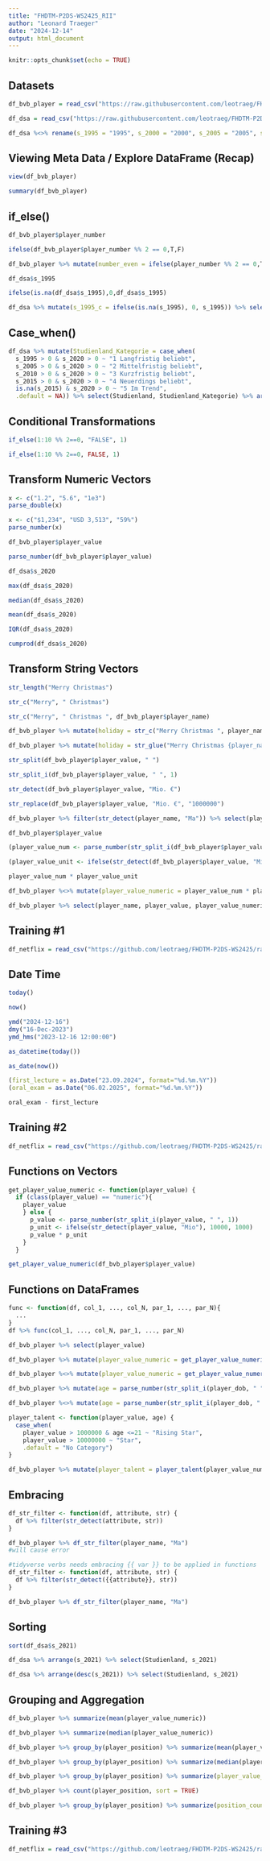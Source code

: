 ```yaml
---
title: "FHDTM-P2DS-WS2425_RII"
author: "Leonard Traeger"
date: "2024-12-14"
output: html_document
---
```


```r
knitr::opts_chunk$set(echo = TRUE)
```

## Datasets

```r
df_bvb_player = read_csv("https://raw.githubusercontent.com/leotraeg/FHDTM-P2DS-WS2425/refs/heads/main/Demo/Datensaetze/FHDTM-P2DS-WS2425-Project-Demo-1.1-Data-Acquisition-Transfermarkt_BVB.csv")
```

```r
df_dsa = read_csv("https://raw.githubusercontent.com/leotraeg/FHDTM-P2DS-WS2425/refs/heads/main/Praktikum/FHDTM-P2DS-WS2425_PraktikumII_uft8.csv")
```

```r
df_dsa %<>% rename(s_1995 = "1995", s_2000 = "2000", s_2005 = "2005", s_2010 = "2010", s_2015 = "2015", s_2020 = "2020", s_2021 = "2021")
```

## Viewing Meta Data / Explore DataFrame (Recap)

```r
view(df_bvb_player)
```

```r
summary(df_bvb_player)
```

## if_else()

```r
df_bvb_player$player_number
```

```r
ifelse(df_bvb_player$player_number %% 2 == 0,T,F)
```

```r
df_bvb_player %>% mutate(number_even = ifelse(player_number %% 2 == 0,T,F)) %>% select(player_name, player_number, number_even)
```

```r
df_dsa$s_1995
```

```r
ifelse(is.na(df_dsa$s_1995),0,df_dsa$s_1995)
```

```r
df_dsa %>% mutate(s_1995_c = ifelse(is.na(s_1995), 0, s_1995)) %>% select(Studienland, s_1995, s_1995_c) %>% filter(Studienland %in% c("Tuerkei", "China"))
```

## Case_when()

```r
df_dsa %>% mutate(Studienland_Kategorie = case_when(
  s_1995 > 0 & s_2020 > 0 ~ "1 Langfristig beliebt",
  s_2005 > 0 & s_2020 > 0 ~ "2 Mittelfristig beliebt",
  s_2010 > 0 & s_2020 > 0 ~ "3 Kurzfristig beliebt",
  s_2015 > 0 & s_2020 > 0 ~ "4 Neuerdings beliebt",
  is.na(s_2015) & s_2020 > 0 ~ "5 Im Trend",
  .default = NA)) %>% select(Studienland, Studienland_Kategorie) %>% arrange(Studienland_Kategorie) %>% print(n=nrow(df_dsa))
```

## Conditional Transformations

```r
if_else(1:10 %% 2==0, "FALSE", 1)
```

```r
if_else(1:10 %% 2==0, FALSE, 1)
```

## Transform Numeric Vectors

```r
x <- c("1.2", "5.6", "1e3")
parse_double(x)
```

```r
x <- c("$1,234", "USD 3,513", "59%")
parse_number(x)
```

```r
df_bvb_player$player_value
```

```r
parse_number(df_bvb_player$player_value)
```

```r
df_dsa$s_2020
```

```r
max(df_dsa$s_2020)
```

```r
median(df_dsa$s_2020)
```

```r
mean(df_dsa$s_2020)
```

```r
IQR(df_dsa$s_2020)
```

```r
cumprod(df_dsa$s_2020)
```

## Transform String Vectors

```r
str_length("Merry Christmas")
```

```r
str_c("Merry", " Christmas")
```

```r
str_c("Merry", " Christmas ", df_bvb_player$player_name)
```

```r
df_bvb_player %>% mutate(holiday = str_c("Merry Christmas ", player_name, "!")) %>% select(holiday)
```

```r
df_bvb_player %>% mutate(holiday = str_glue("Merry Christmas {player_name}!")) %>% select(holiday)
```

```r
str_split(df_bvb_player$player_value, " ")
```

```r
str_split_i(df_bvb_player$player_value, " ", 1)
```

```r
str_detect(df_bvb_player$player_value, "Mio. €")
```

```r
str_replace(df_bvb_player$player_value, "Mio. €", "1000000")
```

```r
df_bvb_player %>% filter(str_detect(player_name, "Ma")) %>% select(player_name)
```

```r
df_bvb_player$player_value
```

```r
(player_value_num <- parse_number(str_split_i(df_bvb_player$player_value, " ", 1)))
```

```r
(player_value_unit <- ifelse(str_detect(df_bvb_player$player_value, "Mio"), 10000, 1000))
```

```r
player_value_num * player_value_unit
```

```r
df_bvb_player %<>% mutate(player_value_numeric = player_value_num * player_value_unit)
```

```r
df_bvb_player %>% select(player_name, player_value, player_value_numeric)
```

## Training #1

```r
df_netflix = read_csv("https://github.com/leotraeg/FHDTM-P2DS-WS2425/raw/refs/heads/main/Praktikum/Netflix.csv")
```


## Date Time

```r
today()
```

```r
now()
```

```r
ymd("2024-12-16")
dmy("16-Dec-2023")
ymd_hms("2023-12-16 12:00:00")
```

```r
as_datetime(today())
```

```r
as_date(now())
```

```r
(first_lecture = as.Date("23.09.2024", format="%d.%m.%Y"))
(oral_exam = as.Date("06.02.2025", format="%d.%m.%Y"))
```

```r
oral_exam - first_lecture
```

## Training #2

```r
df_netflix = read_csv("https://github.com/leotraeg/FHDTM-P2DS-WS2425/raw/refs/heads/main/Praktikum/Netflix.csv")
```

## Functions on Vectors

```r
get_player_value_numeric <- function(player_value) {
  if (class(player_value) == "numeric"){
    player_value
    } else {
      p_value <- parse_number(str_split_i(player_value, " ", 1))
      p_unit <- ifelse(str_detect(player_value, "Mio"), 10000, 1000)
      p_value * p_unit
    }
  }
```

```r
get_player_value_numeric(df_bvb_player$player_value)
```

## Functions on DataFrames

```r
func <- function(df, col_1, ..., col_N, par_1, ..., par_N){
  ...
}
df %>% func(col_1, ..., col_N, par_1, ..., par_N)
```

```r
df_bvb_player %>% select(player_value)
```

```r
df_bvb_player %>% mutate(player_value_numeric = get_player_value_numeric(player_value)) %>% select( player_value_numeric)
```

```r
df_bvb_player %<>% mutate(player_value_numeric = get_player_value_numeric(player_value))
```

```r
df_bvb_player %>% mutate(age = parse_number(str_split_i(player_dob, " ", 2))) %>% select(age)
```

```r
df_bvb_player %<>% mutate(age = parse_number(str_split_i(player_dob, " ", 2)))
```

```r
player_talent <- function(player_value, age) {
  case_when(
    player_value > 1000000 & age <=21 ~ "Rising Star",
    player_value > 10000000 ~ "Star",
    .default = "No Category")
}
```

```r
df_bvb_player %>% mutate(player_talent = player_talent(player_value_numeric, age)) %>% select(player_talent)
```

## Embracing

```r
df_str_filter <- function(df, attribute, str) {
  df %>% filter(str_detect(attribute, str))
}
```

```r
df_bvb_player %>% df_str_filter(player_name, "Ma")
#will cause error
```

```r
#tidyverse verbs needs embracing {{ var }} to be applied in functions
df_str_filter <- function(df, attribute, str) {
  df %>% filter(str_detect({{attribute}}, str))
}
```

```r
df_bvb_player %>% df_str_filter(player_name, "Ma")
```

## Sorting

```r
sort(df_dsa$s_2021)
```

```r
df_dsa %>% arrange(s_2021) %>% select(Studienland, s_2021)
```

```r
df_dsa %>% arrange(desc(s_2021)) %>% select(Studienland, s_2021)
```

## Grouping and Aggregation

```r
df_bvb_player %>% summarize(mean(player_value_numeric))
```

```r
df_bvb_player %>% summarize(median(player_value_numeric))
```

```r
df_bvb_player %>% group_by(player_position) %>% summarize(mean(player_value_numeric))
```

```r
df_bvb_player %>% group_by(player_position) %>% summarize(median(player_value_numeric))
```

```r
df_bvb_player %>% group_by(player_position) %>% summarize(player_value_mean = mean(player_value_numeric), player_value_median = median(player_value_numeric))
```

```r
df_bvb_player %>% count(player_position, sort = TRUE)
```

```r
df_bvb_player %>% group_by(player_position) %>% summarize(position_count = n())
```

## Training #3

```r
df_netflix = read_csv("https://github.com/leotraeg/FHDTM-P2DS-WS2425/raw/refs/heads/main/Praktikum/Netflix.csv")
```
